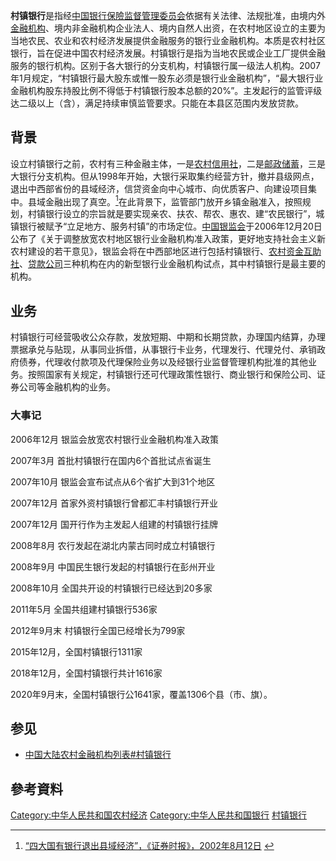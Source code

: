 '''村镇银行'''是指经[[中国银行保險监督管理委员会|中国银行保險监督管理委员会]]依据有关法律、法规批准，由境内外[[金融机构|金融机构]]、境内非金融机构企业法人、境内自然人出资，在农村地区设立的主要为当地农民、农业和农村经济发展提供金融服务的银行业金融机构。本质是农村社区银行，旨在促进中国农村经济发展。村镇银行是指为当地农民或企业工厂提供金融服务的银行机构。区别于各大银行的分支机构，村镇银行属一级法人机构。2007年1月规定，“村镇银行最大股东或惟一股东必须是银行业金融机构”，“最大银行业金融机构股东持股比例不得低于村镇银行股本总额的20%”。主发起行的监管评级达二级以上（含），满足持续审慎监管要求。只能在本县区范围内发放贷款。

==背景==
设立村镇银行之前，农村有三种金融主体，一是[[农村信用社|农村信用社]]，二是[[邮政储蓄|邮政储蓄]]，三是大银行分支机构。但从1998年开始，大银行采取集约经营方针，撤并县级网点，退出中西部省份的县域经济，信贷资金向中心城市、向优质客户、向建设项目集中。县域金融出现了真空。<ref>[http://www.chinaacc.com/new/184/186/2005/12/ad10091248599221500223394_9848.htm “四大国有银行退出县域经济”，《证券时报》，2002年8月12日] {{webarchive|url=https://web.archive.org/web/20141006091754/http://www.chinaacc.com/new/184/186/2005/12/ad10091248599221500223394_9848.htm |date=2014年10月6日 }}</ref>在此背景下，监管部门放开乡镇金融准入，按照规划，村镇银行设立的宗旨就是要实现亲农、扶农、帮农、惠农、建“农民银行”，城镇银行被赋予“立足地方、服务村镇”的市场定位。[[中国银监会|中国银监会]]于2006年12月20日公布了《关于调整放宽农村地区银行业金融机构准入政策，更好地支持社会主义新农村建设的若干意见》，银监会将在中西部地区进行包括村镇银行、[[农村资金互助社|农村资金互助社]]、[[贷款公司|贷款公司]]三种机构在内的新型银行业金融机构试点，其中村镇银行是最主要的机构。

==业务==
村镇银行可经营吸收公众存款，发放短期、中期和长期贷款，办理国内结算，办理票据承兑与贴现，从事同业拆借，从事银行卡业务，代理发行、代理兑付、承销政府债券，代理收付款项及代理保险业务以及经银行业监督管理机构批准的其他业务。按照国家有关规定，村镇银行还可代理政策性银行、商业银行和保险公司、证券公司等金融机构的业务。

===大事记===
2006年12月 银监会放宽农村银行业金融机构准入政策

2007年3月 首批村镇银行在国内6个首批试点省诞生

2007年10月 银监会宣布试点从6个省扩大到31个地区

2007年12月 首家外资村镇银行曾都汇丰村镇银行开业

2007年12月 国开行作为主发起人组建的村镇银行挂牌

2008年8月 农行发起在湖北内蒙古同时成立村镇银行

2008年9月 中国民生银行发起的村镇银行在彭州开业

2008年10月 全国共开设的村镇银行已经达到20多家

2011年5月 全国共组建村镇银行536家

2012年9月末 村镇银行全国已经增长为799家

2015年12月，全国村镇银行1311家

2018年12月，全国村镇银行共计1616家

2020年9月末，全国村镇银行公1641家，覆盖1306个县（市、旗）。

== 参见 ==
* [[中国大陆农村金融机构列表#村镇银行|中国大陆农村金融机构列表#村镇银行]]

==參考資料==
{{reflist}} 

[[Category:中华人民共和国农村经济|Category:中华人民共和国农村经济]]
[[Category:中华人民共和国银行|Category:中华人民共和国银行]]
[[Category:村镇银行|]]